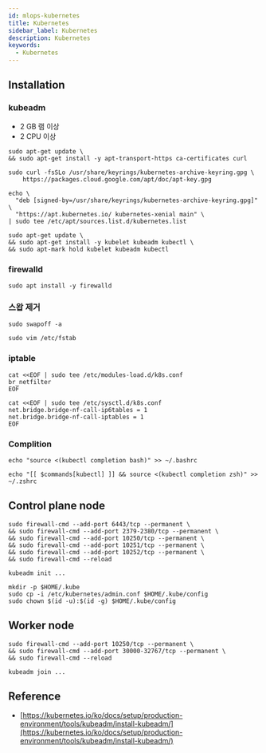 ```yaml
---
id: mlops-kubernetes
title: Kubernetes
sidebar_label: Kubernetes
description: Kubernetes
keywords:
  - Kubernetes
---
```


## Installation

### kubeadm

- 2 GB 램 이상
- 2 CPU 이상

```shell
sudo apt-get update \
&& sudo apt-get install -y apt-transport-https ca-certificates curl
```

```shell
sudo curl -fsSLo /usr/share/keyrings/kubernetes-archive-keyring.gpg \
    https://packages.cloud.google.com/apt/doc/apt-key.gpg
```

```shell
echo \
  "deb [signed-by=/usr/share/keyrings/kubernetes-archive-keyring.gpg]" \
  "https://apt.kubernetes.io/ kubernetes-xenial main" \
| sudo tee /etc/apt/sources.list.d/kubernetes.list
```

```shell
sudo apt-get update \
&& sudo apt-get install -y kubelet kubeadm kubectl \
&& sudo apt-mark hold kubelet kubeadm kubectl
```

### firewalld

```shell
sudo apt install -y firewalld
```

### 스왑 제거

```shell
sudo swapoff -a
```

```shell
sudo vim /etc/fstab
```

### iptable

```shell
cat <<EOF | sudo tee /etc/modules-load.d/k8s.conf
br_netfilter
EOF
```

```shell
cat <<EOF | sudo tee /etc/sysctl.d/k8s.conf
net.bridge.bridge-nf-call-ip6tables = 1
net.bridge.bridge-nf-call-iptables = 1
EOF
```

### Complition

```shell
echo "source <(kubectl completion bash)" >> ~/.bashrc
```

```shell
echo "[[ $commands[kubectl] ]] && source <(kubectl completion zsh)" >> ~/.zshrc
```

## Control plane node

```shell
sudo firewall-cmd --add-port 6443/tcp --permanent \
&& sudo firewall-cmd --add-port 2379-2380/tcp --permanent \
&& sudo firewall-cmd --add-port 10250/tcp --permanent \
&& sudo firewall-cmd --add-port 10251/tcp --permanent \
&& sudo firewall-cmd --add-port 10252/tcp --permanent \
&& sudo firewall-cmd --reload
```

```shell
kubeadm init ...
```

```shell
mkdir -p $HOME/.kube
sudo cp -i /etc/kubernetes/admin.conf $HOME/.kube/config
sudo chown $(id -u):$(id -g) $HOME/.kube/config
```

## Worker node

```shell
sudo firewall-cmd --add-port 10250/tcp --permanent \
&& sudo firewall-cmd --add-port 30000-32767/tcp --permanent \
&& sudo firewall-cmd --reload
```

`kubeadm join ...`

## Reference

- [https://kubernetes.io/ko/docs/setup/production-environment/tools/kubeadm/install-kubeadm/](https://kubernetes.io/ko/docs/setup/production-environment/tools/kubeadm/install-kubeadm/)

